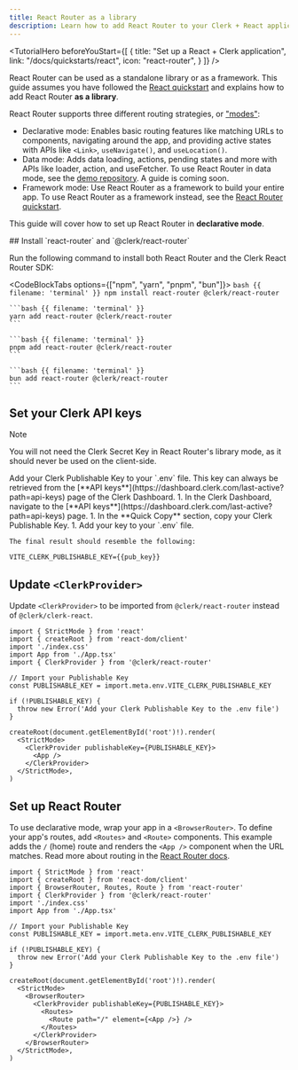 ```yaml
---
title: React Router as a library
description: Learn how to add React Router to your Clerk + React application.
---
```


<TutorialHero
  beforeYouStart={[
    {
      title: "Set up a React + Clerk application",
      link: "/docs/quickstarts/react",
      icon: "react-router",
    }
  ]}
/>

React Router can be used as a standalone library or as a framework. This guide assumes you have followed the [React quickstart](/docs/quickstarts/react) and explains how to add React Router **as a library**.

React Router supports three different routing strategies, or ["modes"](https://reactrouter.com/start/modes):

- Declarative mode: Enables basic routing features like matching URLs to components, navigating around the app, and providing active states with APIs like `<Link>`, `useNavigate()`, and `useLocation()`.
- Data mode: Adds data loading, actions, pending states and more with APIs like loader, action, and useFetcher. To use React Router in data mode, see the [demo repository](https://github.com/clerk/clerk-react-quickstart/blob/integrate-react-router-dom-using-data-router-method/src/main.tsx). A guide is coming soon.
- Framework mode: Use React Router as a framework to build your entire app. To use React Router as a framework instead, see the [React Router quickstart](/docs/quickstarts/react-router).

This guide will cover how to set up React Router in **declarative mode**.

<Steps>
  ## Install `react-router` and `@clerk/react-router`

  Run the following command to install both React Router and the Clerk React Router SDK:

  <CodeBlockTabs options={["npm", "yarn", "pnpm", "bun"]}>
    ```bash {{ filename: 'terminal' }}
    npm install react-router @clerk/react-router
    ```

    ```bash {{ filename: 'terminal' }}
    yarn add react-router @clerk/react-router
    ```

    ```bash {{ filename: 'terminal' }}
    pnpm add react-router @clerk/react-router
    ```

    ```bash {{ filename: 'terminal' }}
    bun add react-router @clerk/react-router
    ```
  </CodeBlockTabs>

  ## Set your Clerk API keys

  > [!NOTE]
  > You will not need the Clerk Secret Key in React Router's library mode, as it should never be used on the client-side.

  <SignedIn>
    Add your Clerk Publishable Key to your `.env` file. This key can always be retrieved from the [**API keys**](https://dashboard.clerk.com/last-active?path=api-keys) page of the Clerk Dashboard.
  </SignedIn>

  <SignedOut>
    1. In the Clerk Dashboard, navigate to the [**API keys**](https://dashboard.clerk.com/last-active?path=api-keys) page.
    1. In the **Quick Copy** section, copy your Clerk Publishable Key.
    1. Add your key to your `.env` file.

    The final result should resemble the following:
  </SignedOut>

  ```env {{ filename: '.env' }}
  VITE_CLERK_PUBLISHABLE_KEY={{pub_key}}
  ```

  ## Update `<ClerkProvider>`

  Update `<ClerkProvider>` to be imported from `@clerk/react-router` instead of `@clerk/clerk-react`.

  ```tsx {{ filename: 'src/main.tsx', mark: [4, 18, 22] }}
  import { StrictMode } from 'react'
  import { createRoot } from 'react-dom/client'
  import './index.css'
  import App from './App.tsx'
  import { ClerkProvider } from '@clerk/react-router'

  // Import your Publishable Key
  const PUBLISHABLE_KEY = import.meta.env.VITE_CLERK_PUBLISHABLE_KEY

  if (!PUBLISHABLE_KEY) {
    throw new Error('Add your Clerk Publishable Key to the .env file')
  }

  createRoot(document.getElementById('root')!).render(
    <StrictMode>
      <ClerkProvider publishableKey={PUBLISHABLE_KEY}>
        <App />
      </ClerkProvider>
    </StrictMode>,
  )
  ```

  ## Set up React Router

  To use declarative mode, wrap your app in a `<BrowserRouter>`. To define your app's routes, add `<Routes>` and `<Route>` components. This example adds the `/` (home) route and renders the `<App />` component when the URL matches. Read more about routing in the [React Router docs](https://reactrouter.com/start/declarative/routing).

  ```tsx {{ filename: 'src/main.tsx', mark: [4, 18, 22] }}
  import { StrictMode } from 'react'
  import { createRoot } from 'react-dom/client'
  import { BrowserRouter, Routes, Route } from 'react-router'
  import { ClerkProvider } from '@clerk/react-router'
  import './index.css'
  import App from './App.tsx'

  // Import your Publishable Key
  const PUBLISHABLE_KEY = import.meta.env.VITE_CLERK_PUBLISHABLE_KEY

  if (!PUBLISHABLE_KEY) {
    throw new Error('Add your Clerk Publishable Key to the .env file')
  }

  createRoot(document.getElementById('root')!).render(
    <StrictMode>
      <BrowserRouter>
        <ClerkProvider publishableKey={PUBLISHABLE_KEY}>
          <Routes>
            <Route path="/" element={<App />} />
          </Routes>
        </ClerkProvider>
      </BrowserRouter>
    </StrictMode>,
  )
  ```
</Steps>
